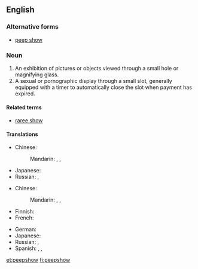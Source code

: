 ==English==

===Alternative forms===
* [[peep show]]

===Noun===
{{en-noun}}
{{wikipedia}}

# An exhibition of pictures or objects viewed through a small hole or magnifying glass.
# A sexual or pornographic display through a small slot, generally equipped with a timer to automatically close the slot when payment has expired.

====Related terms====
* [[raree show]]

====Translations====
{{trans-top|exhibition}}
* Chinese:
*: Mandarin: {{t|zh|西洋景|tr=xīyángjǐng|sc=Hani}}, {{t|zh|西洋鏡|sc=Hani}}, {{t|zh|西洋镜|tr=xīyángjìng|sc=Hani}}
{{trans-mid}}
* Japanese: {{t|ja|ピープショー|tr=pīpushō|sc=Jpan}}
* Russian: {{t|ru|пипшоу|n|tr=pipšóu|sc=Cyrl}} {{indeclinable}}, {{t|ru|пип-шоу|n|tr=pip-šóu|sc=Cyrl}} {{indeclinable}}
{{trans-bottom}}

{{trans-top|sex show}}
* Chinese:
*: Mandarin: {{t|zh|西洋景|tr=xīyángjǐng|sc=Hani}}, {{t|zh|西洋鏡|sc=Hani}}, {{t|zh|西洋镜|tr=xīyángjìng|sc=Hani}}
* Finnish: {{t|fi|peepshow|sc=Cyrl}}
* French: {{t|fr|peep show|m}}
{{trans-mid}}
* German: {{t|de|Peepshow|f}}
* Japanese: {{t|ja|ピープショー|tr=pīpushō|sc=Jpan}}
* Russian: {{t|ru|пипшоу|n|tr=pipšóu|sc=Cyrl}} {{indeclinable}}, {{t|ru|пип-шоу|n|tr=pip-šóu|sc=Cyrl}} {{indeclinable}}
* Spanish: {{t|es|peepshow|m}}, {{t|es|mundonuevo|m}}, {{t|es|espectáculo sicalíptico|m}}
{{trans-bottom}}

[[et:peepshow]]
[[fi:peepshow]]